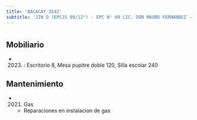 ```yaml
---
title: 'BACACAY 3542'
subtitle: 'JIN D (EPCJS 09/12°) - EPC N° 09 LIC. DON MAURO FERNANDEZ - CENS N° 85'
---
```


#


## Mobiliario

*  (2023) : Escritorio 8, Mesa pupitre doble 120, Silla escolar 240 





## Mantenimiento

*  (2021) Gas 
    + Reparaciones en instalacion de gas



